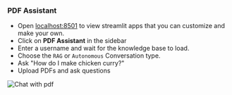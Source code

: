 ### PDF Assistant

- Open [localhost:8501](http://localhost:8501) to view streamlit apps that you can customize and make your own.
- Click on **PDF Assistant** in the sidebar
- Enter a username and wait for the knowledge base to load.
- Choose the `RAG` or `Autonomous` Conversation type.
- Ask "How do I make chicken curry?"
- Upload PDFs and ask questions

![Chat with pdf](/images/ai-app-pdf-assistant-local.png)

